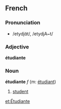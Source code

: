 ==French==
===Pronunciation===
*/etydjɑ̃t/, /etydjA~t/

===Adjective===
'''étudiante'''

<!-- in my dict but what's the def? -->

===Noun===
'''étudiante''' ''f'' (m: [[étudiant]])

# [[student]]

[[et:Étudiante]]